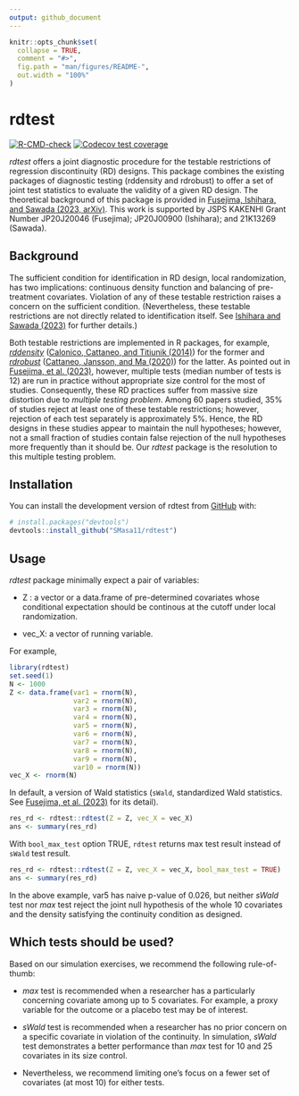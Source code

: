 ```yaml
---
output: github_document
---
```


<!-- README.md is generated from README.Rmd. Please edit that file -->

```r
knitr::opts_chunk$set(
  collapse = TRUE,
  comment = "#>",
  fig.path = "man/figures/README-",
  out.width = "100%"
)
```

# rdtest

<!-- badges: start -->
[![R-CMD-check](https://github.com/SMasa11/rdtest/actions/workflows/R-CMD-check.yaml/badge.svg)](https://github.com/SMasa11/rdtest/actions/workflows/R-CMD-check.yaml)
[![Codecov test coverage](https://codecov.io/gh/SMasa11/rdtest/branch/master/graph/badge.svg)](https://app.codecov.io/gh/SMasa11/rdtest?branch=master)
<!-- badges: end -->

*rdtest* offers a joint diagnostic procedure for the testable restrictions of
regression discontinuity (RD) designs. This package combines the existing
packages of diagnostic testing (rddensity and rdrobust) to offer a set of joint
test statistics to evaluate the validity of a given RD design. The theoretical
background of this package is provided in [Fusejima, Ishihara, and Sawada (2023,
arXiv)](https://arxiv.org/abs/2205.04345). This work is supported by JSPS
KAKENHI Grant Number JP20J20046 (Fusejima); JP20J00900 (Ishihara); and 21K13269
(Sawada).

## Background
The sufficient condition for identification in RD design, local randomization,
has two implications: continuous density function and balancing of
pre-treatment covariates. Violation of any of these testable restriction raises
a concern on the sufficient condition. (Nevertheless, these testable
restrictions are not directly related to identification itself. See [Ishihara
and Sawada (2023)](https://arxiv.org/abs/2009.07551) for further details.)

Both testable restrictions are implemented in R packages, for example,
[*rddensity*](https://rdpackages.github.io/rddensity/) ([Calonico, Cattaneo, and Titiunik (2014)](https://onlinelibrary.wiley.com/doi/10.3982/ECTA11757)) for the former and [*rdrobust*](https://rdpackages.github.io/rdrobust/) ([Cattaneo, Jansson, and Ma (2020)](https://www.tandfonline.com/doi/abs/10.1080/01621459.2019.1635480)) for the latter. As pointed
out in [Fusejima, et al. (2023)](https://arxiv.org/abs/2205.04345), however,
multiple tests (median number of tests is 12) are run in practice without
appropriate size control for the most of studies. Consequently, these RD
practices suffer from massive size distortion due to *multiple testing problem*.
Among 60 papers studied, 35\% of studies reject at least one of these testable
restrictions; however, rejection of each test separately is approximately 5\%.
Hence, the RD designs in these studies appear to maintain the null hypotheses;
however, not a small fraction of studies contain false rejection of the null
hypotheses more frequently than it should be. Our *rdtest* package is the
resolution to this multiple testing problem.

## Installation

You can install the development version of rdtest from [GitHub](https://github.com/) with:

``` r
# install.packages("devtools")
devtools::install_github("SMasa11/rdtest")
```

## Usage
*rdtest* package minimally expect a pair of variables:

- Z : a vector or a data.frame of pre-determined covariates whose conditional
expectation should be continous at the cutoff under local randomization.

- vec_X: a vector of running variable.

For example,
```r
library(rdtest)
set.seed(1)
N <- 1000
Z <- data.frame(var1 = rnorm(N),
                var2 = rnorm(N),
                var3 = rnorm(N),
                var4 = rnorm(N),
                var5 = rnorm(N),
                var6 = rnorm(N),
                var7 = rnorm(N),
                var8 = rnorm(N),
                var9 = rnorm(N),
                var10 = rnorm(N))
vec_X <- rnorm(N)
```

In default, a version of Wald statistics (`sWald`, standardized Wald statistics.
See [Fusejima, et al. (2023)](https://arxiv.org/abs/2205.04345) for its detail).
```r
res_rd <- rdtest::rdtest(Z = Z, vec_X = vec_X)
ans <- summary(res_rd)
```

With `bool_max_test` option TRUE, `rdtest` returns max test result instead of
`sWald` test result.
```r
res_rd <- rdtest::rdtest(Z = Z, vec_X = vec_X, bool_max_test = TRUE)
ans <- summary(res_rd)
```
In the above example, var5 has naive p-value of 0.026, but neither *sWald* test
nor *max* test reject the joint null hypothesis of the whole 10 covariates and
the density satisfying the continuity condition as designed.

## Which tests should be used?
Based on our simulation exercises, we recommend the following rule-of-thumb:

- *max* test is recommended when a researcher has a particularly concerning
covariate among up to 5 covariates. For example, a proxy variable for the
outcome or a placebo test may be of interest.

- *sWald* test is recommended when a researcher has no prior concern on a
specific covariate in violation of the continuity. In simulation, *sWald* test
demonstrates a better performance than *max* test for 10 and 25 covariates in
its size control.

- Nevertheless, we recommend limiting one's focus on a fewer set of covariates
(at most 10) for either tests.
